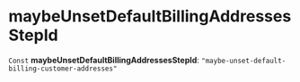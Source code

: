 
# maybeUnsetDefaultBillingAddressesStepId

 `Const` **maybeUnsetDefaultBillingAddressesStepId**: `"maybe-unset-default-billing-customer-addresses"`
